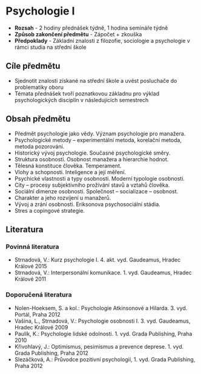 # Psychologie I

- **Rozsah** - 2 hodiny přednášek týdně, 1 hodina semináře týdně
- **Způsob zakončení předmětu** - Zápočet + zkouška
- **Předpoklady** - Základní znalosti z filozofie, sociologie a psychologie v rámci studia na střední škole

## Cíle předmětu

- Sjednotit znalosti získané na střední škole a uvést posluchače do problematiky oboru
- Témata přednášek tvoří poznatkovou základnu pro výklad psychologických disciplín v následujících semestrech

## Obsah předmětu

- Předmět psychologie jako vědy. Význam psychologie pro manažera.
- Psychologické metody – experimentální metoda, korelační metoda, metoda pozorování.
- Historický vývoj psychologie. Současné psychologické směry.
- Struktura osobnosti. Osobnost manažera a hierarchie hodnot.
- Tělesná konstituce člověka. Temperament.
- Vlohy a schopnosti. Inteligence a její měření.
- Psychické vlastnosti a typy osobnosti. Moderní typologie osobnosti.
- City – procesy subjektivního prožívání stavů a vztahů člověka.
- Sociální dimenze osobnosti. Společnost – socializace – osobnost.
- Charakter a jeho rozvíjení u manažerů.
- Vývoj a zrání osobnosti. Eriksonova psychosociální stádia.
- Stres a copingové strategie.

## Literatura

### Povinná literatura

- Strnadová, V.: Kurz psychologie I. 4. akt. vyd. Gaudeamus, Hradec Králové 2015
- Strnadová, V.: Interpersonální komunikace. 1. vyd. Gaudeamus, Hradec Králové 2011

### Doporučená literatura

- Nolen-Hoeksem, S. a kol.: Psychologie Atkinsonové a Hilarda. 3. vyd. Portál, Praha 2012
- Vašina, L., Strnadová, V.: Psychologie osobnosti I. 3. vyd. Gaudeamus, Hradec Králové 2009
- Paulík, K.: Psychologie lidské odolnosti. 1. vyd. Grada Publishing, Praha 2010
- Křivohlavý, J.: Optimismus, pesimismus a prevence deprese. 1. vyd. Grada Publishing, Praha 2012
- Slezáčková, A.: Průvodce pozitivní psychologií, 1. vyd. Grada Publishing, Praha 2012
